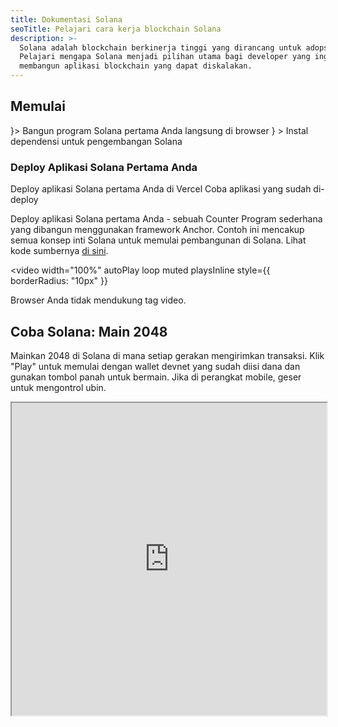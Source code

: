 ```yaml
---
title: Dokumentasi Solana
seoTitle: Pelajari cara kerja blockchain Solana
description: >-
  Solana adalah blockchain berkinerja tinggi yang dirancang untuk adopsi massal.
  Pelajari mengapa Solana menjadi pilihan utama bagi developer yang ingin
  membangun aplikasi blockchain yang dapat diskalakan.
---
```


## Memulai

<Cards>
  <Card title="Quickstart" href="/docs/intro/quick-start" icon={<Rocket />}>
    Bangun program Solana pertama Anda langsung di browser
  </Card>
  <Card
    title="Setup Local Environment"
    href="/docs/intro/installation"
    icon={<Download />}
  >
    Instal dependensi untuk pengembangan Solana
  </Card>
</Cards>

### Deploy Aplikasi Solana Pertama Anda

<Cards>
  <Card
    title="Deploy on Vercel"
    href="https://vercel.com/new/clone?repository-url=https%3A%2F%2Fgithub.com%2Fsolana-developers%2Fanchor-web3js-nextjs&root-directory=frontend&demo-title=Anchor%20Web3.js%20Next.js%20Demo&demo-description=An%20example%20deployment%20of%20the%20Anchor%20Web3.js%20Next.js%20project.&demo-url=https%3A%2F%2Fanchor-web3js-nextjs.vercel.app%2F&project-name=anchor-web3js-nextjs&repository-name=anchor-web3js-nextjs"
  >
    Deploy aplikasi Solana pertama Anda di Vercel
  </Card>
  <Card
    title="Vercel Preview"
    href="https://anchor-web3js-nextjs-jade.vercel.app/"
  >
    Coba aplikasi yang sudah di-deploy
  </Card>
</Cards>

Deploy aplikasi Solana pertama Anda - sebuah Counter Program sederhana yang
dibangun menggunakan framework Anchor. Contoh ini mencakup semua konsep inti
Solana untuk memulai pembangunan di Solana. Lihat kode sumbernya
[di sini](https://github.com/solana-developers/anchor-web3js-nextjs).

<Accordions>
<Accordion title="Demo Aplikasi">

<video
  width="100%"
  autoPlay
  loop
  muted
  playsInline
  style={{
    borderRadius: "10px"
  }}
>
  <source src="/assets/docs/counter.mp4" type="video/mp4" />
  Browser Anda tidak mendukung tag video.
</video>

</Accordion>
</Accordions>

## Coba Solana: Main 2048

Mainkan 2048 di Solana di mana setiap gerakan mengirimkan transaksi. Klik "Play"
untuk memulai dengan wallet devnet yang sudah diisi dana dan gunakan tombol
panah untuk bermain. Jika di perangkat mobile, geser untuk mengontrol ubin.

<Accordions>
<Accordion title="Main Solana 2048">

<iframe
  src="https://solplay.de/solana-2048/"
  width="100%"
  height="500"
  style={{
    borderRadius: "12px",
    border: "2px solid rgba(0, 0, 0, 0.2)",
    maxWidth: "100%",
    minHeight: "300px",
    aspectRatio: "1"
  }}
  scrolling="no"
/>

</Accordion>
</Accordions>

Dibuat oleh [Jonas](https://x.com/SolPlay_jonas), dari tim DevRel Solana
Foundation.

## Mulai Belajar

Pelajari konsep-konsep kunci yang spesifik untuk pengembangan Solana.

<Cards>
  <Card title="Akun" href="/docs/core/accounts">
    Bagaimana Solana menyimpan data
  </Card>
  <Card title="Biaya di Solana" href="/docs/core/fees">
    Biaya untuk mengirim transaksi di Solana
  </Card>
  <Card title="Transaksi" href="/docs/core/transactions">
    Cara berinteraksi dengan jaringan Solana
  </Card>
  <Card title="Programs" href="/docs/core/programs">
    Smart contract di Solana
  </Card>
  <Card title="Programs Derived Address" href="/docs/core/pda">
    Cara menghasilkan alamat deterministik
  </Card>
  <Card title="Cross Program Invocation" href="/docs/core/cpi">
    Cara memanggil satu program dari program lain
  </Card>
</Cards>

### Pengembangan Sisi Klien

Jika Anda mengembangkan di sisi klien, SDK berikut yang dikontribusikan oleh
komunitas akan membantu Anda berinteraksi dengan jaringan dalam bahasa
pemrograman populer:

| Bahasa     | SDK                                                                                                                                           |
| ---------- | --------------------------------------------------------------------------------------------------------------------------------------------- |
| Rust       | [solana_sdk](https://docs.rs/solana-sdk/latest/solana_sdk/)                                                                                   |
| Typescript | [@solana/web3.js](https://github.com/anza-xyz/solana-web3.js)                                                                                 |
| Python     | [solders](https://github.com/kevinheavey/solders)                                                                                             |
| Java       | [sava](https://sava.software) atau [solanaj](https://github.com/skynetcap/solanaj) atau [solana4j](https://github.com/LMAX-Exchange/solana4j) |
| C++        | [solcpp](https://github.com/mschneider/solcpp) atau [solana-c](https://github.com/VAR-META-Tech/solana-c-sdk)                                 |
| Go         | [solana-go](https://github.com/gagliardetto/solana-go)                                                                                        |
| Kotlin     | [sol4k](https://github.com/sol4k/sol4k) atau [solanaKT](https://github.com/metaplex-foundation/SolanaKT)                                      |
| Dart       | [solana](https://github.com/espresso-cash/espresso-cash-public/tree/master/packages/solana)                                                   |
| C#         | [solnet](https://github.com/bmresearch/Solnet)                                                                                                |
| GdScript   | [godot](https://github.com/Virus-Axel/godot-solana-sdk/)                                                                                      |

## Menjalankan validator

Pelajari apa yang diperlukan untuk mengoperasikan validator Solana dan membantu
mengamankan jaringan.

<Cards>
  <Card title="Validator" href="https://docs.anza.xyz/validator/anatomy">
    Node individual yang mengamankan jaringan Solana
  </Card>
  <Card
    title="Persyaratan Sistem"
    href="https://docs.anza.xyz/operations/requirements"
  >
    Persyaratan perangkat keras yang direkomendasikan dan SOL yang diperlukan
    untuk mengoperasikan validator
  </Card>
  <Card
    title="Pengaturan Validator"
    href="https://docs.anza.xyz/operations/setup-a-validator"
  >
    Siapkan validator dan hubungkan ke cluster untuk pertama kalinya
  </Card>
</Cards>

## Mendapatkan Dukungan

Dapatkan bantuan dari komunitas Solana di
[Solana StackExchange](https://solana.stackexchange.com).

